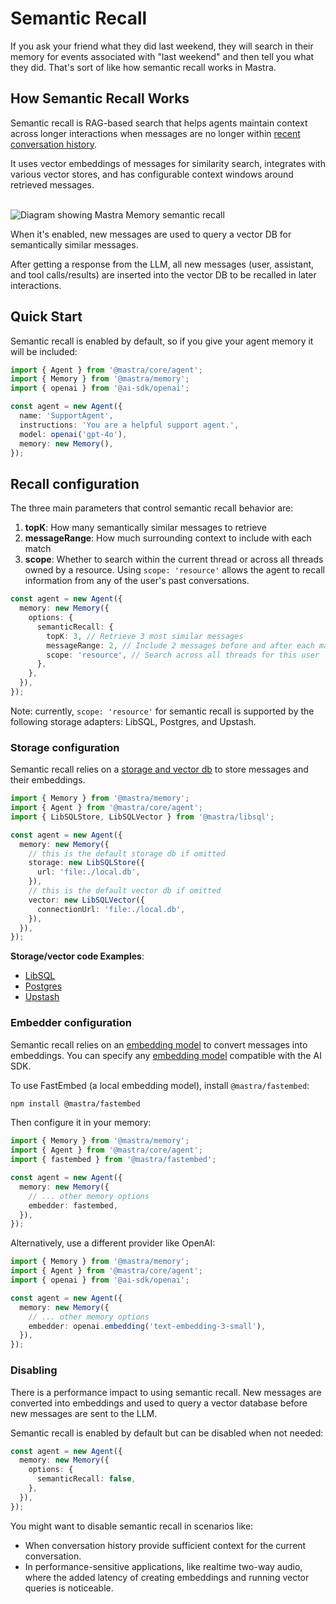 # Semantic Recall

If you ask your friend what they did last weekend, they will search in their memory for events associated with "last weekend" and then tell you what they did. That's sort of like how semantic recall works in Mastra.

## How Semantic Recall Works

Semantic recall is RAG-based search that helps agents maintain context across longer interactions when messages are no longer within [recent conversation history](./overview.mdx#conversation-history).

It uses vector embeddings of messages for similarity search, integrates with various vector stores, and has configurable context windows around retrieved messages.

<br />
<img src="/image/semantic-recall.png" alt="Diagram showing Mastra Memory semantic recall" width={800} />

When it's enabled, new messages are used to query a vector DB for semantically similar messages.

After getting a response from the LLM, all new messages (user, assistant, and tool calls/results) are inserted into the vector DB to be recalled in later interactions.

## Quick Start

Semantic recall is enabled by default, so if you give your agent memory it will be included:

```typescript {9}
import { Agent } from '@mastra/core/agent';
import { Memory } from '@mastra/memory';
import { openai } from '@ai-sdk/openai';

const agent = new Agent({
  name: 'SupportAgent',
  instructions: 'You are a helpful support agent.',
  model: openai('gpt-4o'),
  memory: new Memory(),
});
```

## Recall configuration

The three main parameters that control semantic recall behavior are:

1. **topK**: How many semantically similar messages to retrieve
2. **messageRange**: How much surrounding context to include with each match
3. **scope**: Whether to search within the current thread or across all threads owned by a resource. Using `scope: 'resource'` allows the agent to recall information from any of the user's past conversations.

```typescript {5-7}
const agent = new Agent({
  memory: new Memory({
    options: {
      semanticRecall: {
        topK: 3, // Retrieve 3 most similar messages
        messageRange: 2, // Include 2 messages before and after each match
        scope: 'resource', // Search across all threads for this user
      },
    },
  }),
});
```

Note: currently, `scope: 'resource'` for semantic recall is supported by the following storage adapters: LibSQL, Postgres, and Upstash.

### Storage configuration

Semantic recall relies on a [storage and vector db](/reference/memory/Memory#parameters) to store messages and their embeddings.

```ts {8-17}
import { Memory } from '@mastra/memory';
import { Agent } from '@mastra/core/agent';
import { LibSQLStore, LibSQLVector } from '@mastra/libsql';

const agent = new Agent({
  memory: new Memory({
    // this is the default storage db if omitted
    storage: new LibSQLStore({
      url: 'file:./local.db',
    }),
    // this is the default vector db if omitted
    vector: new LibSQLVector({
      connectionUrl: 'file:./local.db',
    }),
  }),
});
```

**Storage/vector code Examples**:

- [LibSQL](/examples/memory/memory-with-libsql)
- [Postgres](/examples/memory/memory-with-pg)
- [Upstash](/examples/memory/memory-with-upstash)

### Embedder configuration

Semantic recall relies on an [embedding model](/reference/memory/Memory#embedder) to convert messages into embeddings. You can specify any [embedding model](https://sdk.vercel.ai/docs/ai-sdk-core/embeddings) compatible with the AI SDK.

To use FastEmbed (a local embedding model), install `@mastra/fastembed`:

```bash npm2yarn copy
npm install @mastra/fastembed
```

Then configure it in your memory:

```ts {3,8}
import { Memory } from '@mastra/memory';
import { Agent } from '@mastra/core/agent';
import { fastembed } from '@mastra/fastembed';

const agent = new Agent({
  memory: new Memory({
    // ... other memory options
    embedder: fastembed,
  }),
});
```

Alternatively, use a different provider like OpenAI:

```ts {3,8}
import { Memory } from '@mastra/memory';
import { Agent } from '@mastra/core/agent';
import { openai } from '@ai-sdk/openai';

const agent = new Agent({
  memory: new Memory({
    // ... other memory options
    embedder: openai.embedding('text-embedding-3-small'),
  }),
});
```

### Disabling

There is a performance impact to using semantic recall. New messages are converted into embeddings and used to query a vector database before new messages are sent to the LLM.

Semantic recall is enabled by default but can be disabled when not needed:

```typescript {4}
const agent = new Agent({
  memory: new Memory({
    options: {
      semanticRecall: false,
    },
  }),
});
```

You might want to disable semantic recall in scenarios like:

- When conversation history provide sufficient context for the current conversation.
- In performance-sensitive applications, like realtime two-way audio, where the added latency of creating embeddings and running vector queries is noticeable.
